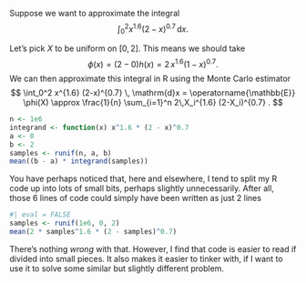 Suppose we want to approximate the integral $$ \int_0^2 x^{1.6} (2-x)^{0.7} \, \mathrm{d}x . $$

Let's pick $X$ to be uniform on $[0,2]$. This means we should take $$\phi(x) = (2-0)h(x) = 2\,x^{1.6}(1-x)^{0.7}.$$ We can then approximate this integral in R using the Monte Carlo estimator $$ \int_0^2 x^{1.6} (2-x)^{0.7} \, \mathrm{d}x = \operatorname{\mathbb{E}} \phi(X) \approx \frac{1}{n} \sum_{i=1}^n 2\,X_i^{1.6} (2-X_i)^{0.7} . $$

```r
n <- 1e6
integrand <- function(x) x^1.6 * (2 - x)^0.7
a <- 0
b <- 2
samples <- runif(n, a, b)
mean((b - a) * integrand(samples))
```

You have perhaps noticed that, here and elsewhere, I tend to split my R code up into lots of small bits, perhaps slightly unnecessarily. After all, those 6 lines of code could simply have been written as just 2 lines

```r
#| eval = FALSE
samples <- runif(1e6, 0, 2)
mean(2 * samples^1.6 * (2 - samples)^0.7)
```

There's nothing *wrong* with that. However, I find that code is easier to read if divided into small pieces. It also makes it easier to tinker with, if I want to use it to solve some similar but slightly different problem.
